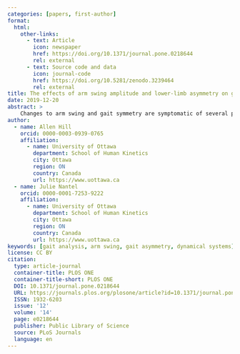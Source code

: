 ```yaml
---
categories: [papers, first-author]
format:
  html:
    other-links:
      - text: Article
        icon: newspaper
        href: https://doi.org/10.1371/journal.pone.0218644
        rel: external
      - text: Source code and data
        icon: journal-code
        href: https://doi.org/10.5281/zenodo.3239464
        rel: external
title: The effects of arm swing amplitude and lower-limb asymmetry on gait stability
date: 2019-12-20
abstract: >
    Changes to arm swing and gait symmetry are symptomatic of several pathological gaits associated with reduced stability. The purpose of this study was to examine the relative contributions of arm swing and gait symmetry towards gait stability. We theorized that actively increasing arm swing would increase gait stability, while asymmetric walking would decrease gait stability. Fifteen healthy, young adults (23.4 ± 2.8 yrs) walked on a split-belt treadmill under symmetric (1.2 m/s) and asymmetric walking (left/right, 5:4 speed ratio) with three different arm swings: held, normal, and active. Trunk local dynamic stability, inter-limb coordination, and spatiotemporal gait variability and symmetry were measured. Active arm swing resulted in improved local trunk stability, increased gait variability, and decreased inter-limb coordination (p < .013). The changes in local trunk stability and gait variability during active arm swing suggests that these metrics quantify fundamentally different aspects of stability and are not always comparable. Split-belt walking caused reduced local trunk stability, increased gait variability, and increased lower limb asymmetry (p < .003). However, the arm swing symmetry was unaffected by gait asymmetry, this suggests that the decreases in gait stability are linked to the increases in gait asymmetry rather than increases in arm swing asymmetry.
author:
  - name: Allen Hill
    orcid: 0000-0003-0939-0765
    affiliation:
      - name: University of Ottawa
        department: School of Human Kinetics
        city: Ottawa
        region: ON
        country: Canada
        url: https://www.uottawa.ca
  - name: Julie Nantel
    orcid: 0000-0001-7253-9222
    affiliation:
      - name: University of Ottawa
        department: School of Human Kinetics
        city: Ottawa
        region: ON
        country: Canada
        url: https://www.uottawa.ca
keywords: [gait analysis, arm swing, gait asymmetry, dynamical systems]
license: CC BY
citation:
  type: article-journal
  container-title: PLOS ONE
  container-title-short: PLOS ONE
  DOI: 10.1371/journal.pone.0218644
  URL: https://journals.plos.org/plosone/article?id=10.1371/journal.pone.0218644
  ISSN: 1932-6203
  issue: '12'
  volume: '14'
  page: e0218644
  publisher: Public Library of Science
  source: PLoS Journals
  language: en
---
```

